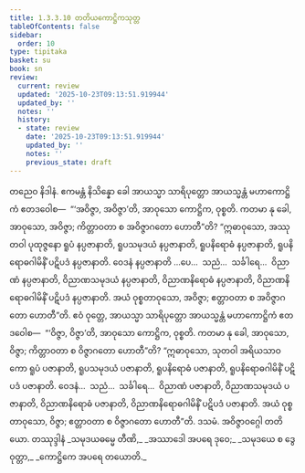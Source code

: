 ```yaml
---
title: 1.3.3.10 တတိယကောဋ္ဌိကသုတ္တ
tableOfContents: false
sidebar:
  order: 10
type: tipitaka
basket: su
book: sn
review:
  current: review
  updated: '2025-10-23T09:13:51.919944'
  updated_by: ''
  notes: ''
  history:
  - state: review
    date: '2025-10-23T09:13:51.919944'
    updated_by: ''
    notes: ''
    previous_state: draft
---
```



<ReviewStatus review={frontmatter.review} showDetails={true} />

<HypothesisAnnotation frontmatter={frontmatter} />

<DynamicBreadcrumb />

<Division number="135" book="sn" e="ch" v="18" p="299">

<Paragraph number="753" book="sn">
တညေဝ နိဒါနံ. ဧကမန္တံ နိသိန္နော ခေါ အာယသ္မာ သာရိပုတ္တော အာယသ္မန္တံ မဟာကောဋ္ဌိကံ ဧတဒဝေါစ—  “‘အဝိဇ္ဇာ, အဝိဇ္ဇာ’တိ, အာဝုသော ကောဋ္ဌိက, ဝုစ္စတိ. ကတမာ နု ခေါ, အာဝုသော, အဝိဇ္ဇာ; ကိတ္တာဝတာ စ အဝိဇ္ဇာဂတော ဟောတီ”တိ?
</Paragraph>

<Paragraph number="754" book="sn">
“ဣဓာဝုသော, အဿုတဝါ ပုထုဇ္ဇနော ရူပံ နပ္ပဇာနာတိ, ရူပသမုဒယံ နပ္ပဇာနာတိ, ရူပနိရောဓံ နပ္ပဇာနာတိ, ရူပနိရောဓဂါမိနိံ ပဋိပဒံ နပ္ပဇာနာတိ. ဝေဒနံ နပ္ပဇာနာတိ …ပေ…  သညံ…  သင်္ခါရေ…  ဝိညာဏံ နပ္ပဇာနာတိ, ဝိညာဏသမုဒယံ နပ္ပဇာနာတိ, ဝိညာဏနိရောဓံ နပ္ပဇာနာတိ, ဝိညာဏနိရောဓဂါမိနိံ ပဋိပဒံ နပ္ပဇာနာတိ. အယံ ဝုစ္စတာဝုသော, အဝိဇ္ဇာ; ဧတ္တာဝတာ စ အဝိဇ္ဇာဂတော ဟောတီ”တိ.
</Paragraph>

<Paragraph number="755" book="sn">
ဧဝံ ဝုတ္တေ, အာယသ္မာ သာရိပုတ္တော အာယသ္မန္တံ မဟာကောဋ္ဌိကံ ဧတဒဝေါစ—  “‘ဝိဇ္ဇာ, ဝိဇ္ဇာ’တိ, အာဝုသော ကောဋ္ဌိက, ဝုစ္စတိ. ကတမာ နု ခေါ, အာဝုသော, ဝိဇ္ဇာ; ကိတ္တာဝတာ စ ဝိဇ္ဇာဂတော ဟောတီ”တိ?
</Paragraph>

<Paragraph number="756" book="sn">
“ဣဓာဝုသော, သုတဝါ အရိယသာဝကော ရူပံ ပဇာနာတိ, ရူပသမုဒယံ ပဇာနာတိ, ရူပနိရောဓံ ပဇာနာတိ, ရူပနိရောဓဂါမိနိံ ပဋိပဒံ ပဇာနာတိ. ဝေဒနံ…  သညံ…  သင်္ခါရေ…  ဝိညာဏံ ပဇာနာတိ, ဝိညာဏသမုဒယံ ပဇာနာတိ, ဝိညာဏနိရောဓံ ပဇာနာတိ, ဝိညာဏနိရောဓဂါမိနိံ ပဋိပဒံ ပဇာနာတိ. အယံ ဝုစ္စတာဝုသော, ဝိဇ္ဇာ; ဧတ္တာဝတာ စ ဝိဇ္ဇာဂတော ဟောတီ”တိ.

</Paragraph>
</Division>

<Paragraph number="757" type="center" book="sn">
ဒသမံ.



</Paragraph>

<Paragraph number="758" type="center" book="sn">
အဝိဇ္ဇာဝဂ္ဂေါ တတိယော.



</Paragraph>

<Paragraph number="759" type="center" book="sn">
တဿုဒ္ဒါနံ


</Paragraph>

<Paragraph number="760" type="verses" book="sn">
_သမုဒယဓမ္မေ တီဏိ,_  
_အဿာဒေါ အပရေ ဒုဝေ;_  
_သမုဒယေ စ ဒွေ ဝုတ္တာ,_  
_ကောဋ္ဌိကေ အပရေ တယောတိ._
</Paragraph>